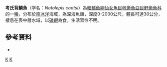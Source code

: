 {{Speciesbox 
| taxon = Notolepis coatsi
| status = NE
| status_system = IUCN3.1
| authority = [[Dollo|Dollo]], 1908
| synonyms = 
}}

'''考氏背鱗魚'''（学名：''Notolepis coatsi''）為[[輻鰭魚綱|輻鰭魚綱]][[仙女魚目|仙女魚目]][[帆蜥魚亞目|帆蜥魚亞目]][[魣蜥魚科|魣蜥魚科]]的一[[種|種]]，分布於[[南冰洋|南冰洋]]海域，為深海魚類，深度0-2000公尺，體長可達30公分，棲息在表中層水域，以[[磷蝦|磷蝦]]為食，生活習性不明。

==參考資料==
*{{FishBase_species|genus=Notolepis|species=coatsi|year=2016|month=7}}

{{Taxonbar|from=Q2040245}}

[[Category:背鱗魚屬|K]]
[[Category:1908年描述的鱼类|K]]